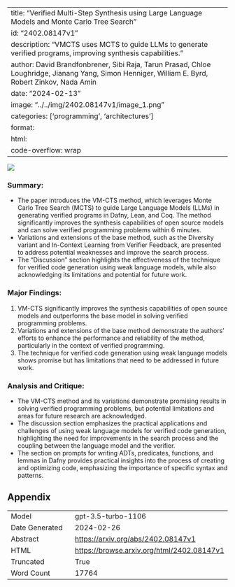 
---
title: "Verified Multi-Step Synthesis using Large Language Models and Monte Carlo Tree Search"
id: "2402.08147v1"
description: "VMCTS uses MCTS to guide LLMs to generate verified programs, improving synthesis capabilities."
author: David Brandfonbrener, Sibi Raja, Tarun Prasad, Chloe Loughridge, Jianang Yang, Simon Henniger, William E. Byrd, Robert Zinkov, Nada Amin
date: "2024-02-13"
image: "../../img/2402.08147v1/image_1.png"
categories: ['programming', 'architectures']
format:
  html:
    code-overflow: wrap
---

![](../../img/2402.08147v1/image_1.png)

### Summary:
- The paper introduces the VM-CTS method, which leverages Monte Carlo Tree Search (MCTS) to guide Large Language Models (LLMs) in generating verified programs in Dafny, Lean, and Coq. The method significantly improves the synthesis capabilities of open source models and can solve verified programming problems within 6 minutes.
- Variations and extensions of the base method, such as the Diversity variant and In-Context Learning from Verifier Feedback, are presented to address potential weaknesses and improve the search process.
- The "Discussion" section highlights the effectiveness of the technique for verified code generation using weak language models, while also acknowledging its limitations and potential for future work.

### Major Findings:
1. VM-CTS significantly improves the synthesis capabilities of open source models and outperforms the base model in solving verified programming problems.
2. Variations and extensions of the base method demonstrate the authors' efforts to enhance the performance and reliability of the method, particularly in the context of verified programming.
3. The technique for verified code generation using weak language models shows promise but has limitations that need to be addressed in future work.

### Analysis and Critique:
- The VM-CTS method and its variations demonstrate promising results in solving verified programming problems, but potential limitations and areas for future research are acknowledged.
- The discussion section emphasizes the practical applications and challenges of using weak language models for verified code generation, highlighting the need for improvements in the search process and the coupling between the language model and the verifier.
- The section on prompts for writing ADTs, predicates, functions, and lemmas in Dafny provides practical insights into the process of creating and optimizing code, emphasizing the importance of specific syntax and patterns.

## Appendix

|          |          |
|----------|----------|
| Model     | gpt-3.5-turbo-1106       |
| Date Generated     | 2024-02-26       |
| Abstract | [https://arxiv.org/abs/2402.08147v1](https://arxiv.org/abs/2402.08147v1)        |
| HTML     | [https://browse.arxiv.org/html/2402.08147v1](https://browse.arxiv.org/html/2402.08147v1)       |
| Truncated       | True       |
| Word Count       | 17764       |